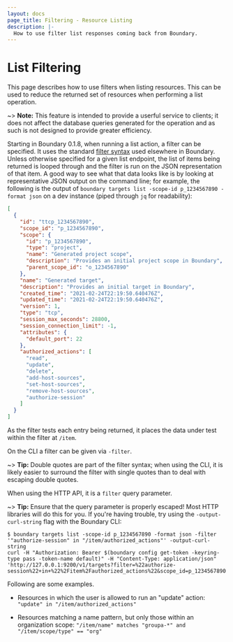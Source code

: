 ```yaml
---
layout: docs
page_title: Filtering - Resource Listing
description: |-
  How to use filter list responses coming back from Boundary.
---
```


# List Filtering

This page describes how to use filters when listing resources. This can be used
to reduce the returned set of resources when performing a list operation.

~> **Note:** This feature is intended to provide a userful service to clients; it does not
affect the database queries generated for the operation and as such is not
designed to provide greater efficiency.

Starting in Boundary 0.1.8, when running a list action, a filter can be
specified. It uses the standard [filter syntax](/docs/concepts/filtering) used
elsewhere in Boundary. Unless otherwise specified for a given list endpoint, the
list of items being returned is looped through and the filter is run on the JSON
representation of that item. A good way to see what that data looks like is by
looking at representative JSON output on the command line; for example, the
following is the output of `boundary targets list -scope-id p_1234567890 -format json` on a dev instance (piped through `jq` for readability):

```json
[
  {
    "id": "ttcp_1234567890",
    "scope_id": "p_1234567890",
    "scope": {
      "id": "p_1234567890",
      "type": "project",
      "name": "Generated project scope",
      "description": "Provides an initial project scope in Boundary",
      "parent_scope_id": "o_1234567890"
    },
    "name": "Generated target",
    "description": "Provides an initial target in Boundary",
    "created_time": "2021-02-24T22:19:50.640476Z",
    "updated_time": "2021-02-24T22:19:50.640476Z",
    "version": 1,
    "type": "tcp",
    "session_max_seconds": 28800,
    "session_connection_limit": -1,
    "attributes": {
      "default_port": 22
    },
    "authorized_actions": [
      "read",
      "update",
      "delete",
      "add-host-sources",
      "set-host-sources",
      "remove-host-sources",
      "authorize-session"
    ]
  }
]
```

As the filter tests each entry being returned, it places the data under test
within the filter at `/item`.

On the CLI a filter can be given via `-filter`.

~> **Tip:** Double quotes are part of the filter syntax; when using the CLI, it is likely
easier to surround the filter with single quotes than to deal with escaping
double quotes.

When using the HTTP API, it is a `filter` query parameter.

~> **Tip:** Ensure that the query parameter is properly escaped! Most HTTP libraries will
do this for you. If you're having trouble, try using the `-output-curl-string`
flag with the Boundary CLI:

```
$ boundary targets list -scope-id p_1234567890 -format json -filter '"authorize-session" in "/item/authorized_actions"' -output-curl-string
curl -H "Authorization: Bearer $(boundary config get-token -keyring-type pass -token-name default)" -H "Content-Type: application/json" 'http://127.0.0.1:9200/v1/targets?filter=%22authorize-session%22+in+%22%2Fitem%2Fauthorized_actions%22&scope_id=p_1234567890'
```

Following are some examples.

- Resources in which the user is allowed to run an "update" action:
  `"update" in "/item/authorized_actions"`

- Resources matching a name pattern, but only those within an organization
  scope: `"/item/name" matches "groupa-*" and "/item/scope/type" == "org"`

